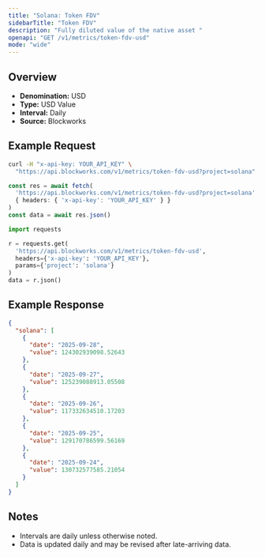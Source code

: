 ```yaml
---
title: "Solana: Token FDV"
sidebarTitle: "Token FDV"
description: "Fully diluted value of the native asset "
openapi: "GET /v1/metrics/token-fdv-usd"
mode: "wide"
---
```


## Overview

- **Denomination:** USD
- **Type:** USD Value
- **Interval:** Daily
- **Source:** Blockworks

## Example Request

<CodeGroup>

```bash cURL
curl -H "x-api-key: YOUR_API_KEY" \
  "https://api.blockworks.com/v1/metrics/token-fdv-usd?project=solana"
```

```typescript TypeScript
const res = await fetch(
  'https://api.blockworks.com/v1/metrics/token-fdv-usd?project=solana',
  { headers: { 'x-api-key': 'YOUR_API_KEY' } }
)
const data = await res.json()
```

```python Python
import requests

r = requests.get(
  'https://api.blockworks.com/v1/metrics/token-fdv-usd',
  headers={'x-api-key': 'YOUR_API_KEY'},
  params={'project': 'solana'}
)
data = r.json()
```

</CodeGroup>

## Example Response

```json
{
  "solana": [
    {
      "date": "2025-09-28",
      "value": 124302939098.52643
    },
    {
      "date": "2025-09-27",
      "value": 125239088913.05508
    },
    {
      "date": "2025-09-26",
      "value": 117332634510.17203
    },
    {
      "date": "2025-09-25",
      "value": 129170786599.56169
    },
    {
      "date": "2025-09-24",
      "value": 130732577585.21054
    }
  ]
}
```

## Notes
- Intervals are daily unless otherwise noted.
- Data is updated daily and may be revised after late-arriving data.